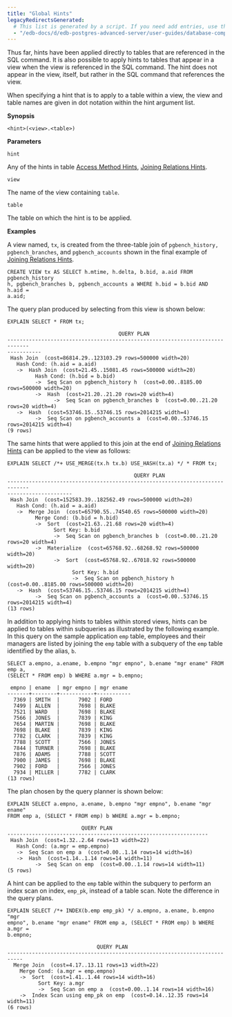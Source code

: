 ```yaml
---
title: "Global Hints"
legacyRedirectsGenerated:
  # This list is generated by a script. If you need add entries, use the `legacyRedirects` key.
  - "/edb-docs/d/edb-postgres-advanced-server/user-guides/database-compatibility-for-oracle-developers-guide/9.6/Database_Compatibility_for_Oracle_Developers_Guide_v9.6.1.042.html"
---
```


<div id="global_hints" class="registered_link"></div>

Thus far, hints have been applied directly to tables that are referenced in the SQL command. It is also possible to apply hints to tables that appear in a view when the view is referenced in the SQL command. The hint does not appear in the view, itself, but rather in the SQL command that references the view.

When specifying a hint that is to apply to a table within a view, the view and table names are given in dot notation within the hint argument list.

**Synopsis**

```text
<hint>(<view>.<table>)
```

**Parameters**

`hint`

Any of the hints in table [Access Method Hints](02_access_method_hints/#access_method_hints), [Joining Relations Hints](04_joining_relations_hints/#joining_relations_hints).

`view`

The name of the view containing `table`.

`table`

The table on which the hint is to be applied.

**Examples**

A view named, `tx`, is created from the three-table join of `pgbench_history, pgbench_branches`, and `pgbench_accounts` shown in the final example of [Joining Relations Hints](04_joining_relations_hints/#joining_relations_hints).

```text
CREATE VIEW tx AS SELECT h.mtime, h.delta, b.bid, a.aid FROM pgbench_history
h, pgbench_branches b, pgbench_accounts a WHERE h.bid = b.bid AND h.aid =
a.aid;
```

The query plan produced by selecting from this view is shown below:

```text
EXPLAIN SELECT * FROM tx;

                                    QUERY PLAN
-----------------------------------------------------------------------------
-----------
 Hash Join  (cost=86814.29..123103.29 rows=500000 width=20)
   Hash Cond: (h.aid = a.aid)
   ->  Hash Join  (cost=21.45..15081.45 rows=500000 width=20)
         Hash Cond: (h.bid = b.bid)
         ->  Seq Scan on pgbench_history h  (cost=0.00..8185.00 rows=500000 width=20)
         ->  Hash  (cost=21.20..21.20 rows=20 width=4)
               ->  Seq Scan on pgbench_branches b  (cost=0.00..21.20 rows=20 width=4)
   ->  Hash  (cost=53746.15..53746.15 rows=2014215 width=4)
         ->  Seq Scan on pgbench_accounts a  (cost=0.00..53746.15 rows=2014215 width=4)
(9 rows)
```

The same hints that were applied to this join at the end of [Joining Relations Hints](04_joining_relations_hints/#joining_relations_hints) can be applied to the view as follows:

```text
EXPLAIN SELECT /*+ USE_MERGE(tx.h tx.b) USE_HASH(tx.a) */ * FROM tx;

                                         QUERY PLAN
-----------------------------------------------------------------------------
---------------------
 Hash Join  (cost=152583.39..182562.49 rows=500000 width=20)
   Hash Cond: (h.aid = a.aid)
   ->  Merge Join  (cost=65790.55..74540.65 rows=500000 width=20)
         Merge Cond: (b.bid = h.bid)
         ->  Sort  (cost=21.63..21.68 rows=20 width=4)
               Sort Key: b.bid
               ->  Seq Scan on pgbench_branches b  (cost=0.00..21.20 rows=20 width=4)
         ->  Materialize  (cost=65768.92..68268.92 rows=500000 width=20)
               ->  Sort  (cost=65768.92..67018.92 rows=500000 width=20)
                     Sort Key: h.bid
                     ->  Seq Scan on pgbench_history h  (cost=0.00..8185.00 rows=500000 width=20)
   ->  Hash  (cost=53746.15..53746.15 rows=2014215 width=4)
         ->  Seq Scan on pgbench_accounts a  (cost=0.00..53746.15 rows=2014215 width=4)
(13 rows)
```

In addition to applying hints to tables within stored views, hints can be applied to tables within subqueries as illustrated by the following example. In this query on the sample application `emp` table, employees and their managers are listed by joining the `emp` table with a subquery of the `emp` table identified by the alias, `b`.

```text
SELECT a.empno, a.ename, b.empno "mgr empno", b.ename "mgr ename" FROM emp a, 
(SELECT * FROM emp) b WHERE a.mgr = b.empno;

 empno | ename  | mgr empno | mgr ename
-------+--------+-----------+-----------
  7369 | SMITH  |      7902 | FORD
  7499 | ALLEN  |      7698 | BLAKE
  7521 | WARD   |      7698 | BLAKE
  7566 | JONES  |      7839 | KING
  7654 | MARTIN |      7698 | BLAKE
  7698 | BLAKE  |      7839 | KING
  7782 | CLARK  |      7839 | KING
  7788 | SCOTT  |      7566 | JONES
  7844 | TURNER |      7698 | BLAKE
  7876 | ADAMS  |      7788 | SCOTT
  7900 | JAMES  |      7698 | BLAKE
  7902 | FORD   |      7566 | JONES
  7934 | MILLER |      7782 | CLARK
(13 rows)
```

The plan chosen by the query planner is shown below:

```text
EXPLAIN SELECT a.empno, a.ename, b.empno "mgr empno", b.ename "mgr ename"
FROM emp a, (SELECT * FROM emp) b WHERE a.mgr = b.empno;

                        QUERY PLAN
-----------------------------------------------------------------
 Hash Join  (cost=1.32..2.64 rows=13 width=22)
   Hash Cond: (a.mgr = emp.empno)
   ->  Seq Scan on emp a  (cost=0.00..1.14 rows=14 width=16)
   ->  Hash  (cost=1.14..1.14 rows=14 width=11)
         ->  Seq Scan on emp  (cost=0.00..1.14 rows=14 width=11)
(5 rows)
```

A hint can be applied to the `emp` table within the subquery to perform an index scan on index, `emp_pk`, instead of a table scan. Note the difference in the query plans.

```text
EXPLAIN SELECT /*+ INDEX(b.emp emp_pk) */ a.empno, a.ename, b.empno "mgr
empno", b.ename "mgr ename" FROM emp a, (SELECT * FROM emp) b WHERE a.mgr =
b.empno;

                             QUERY PLAN
---------------------------------------------------------------------------
  Merge Join  (cost=4.17..13.11 rows=13 width=22)
    Merge Cond: (a.mgr = emp.empno)
    ->  Sort  (cost=1.41..1.44 rows=14 width=16)
          Sort Key: a.mgr
          ->  Seq Scan on emp a  (cost=0.00..1.14 rows=14 width=16)
    ->  Index Scan using emp_pk on emp  (cost=0.14..12.35 rows=14 width=11)
(6 rows)
```
